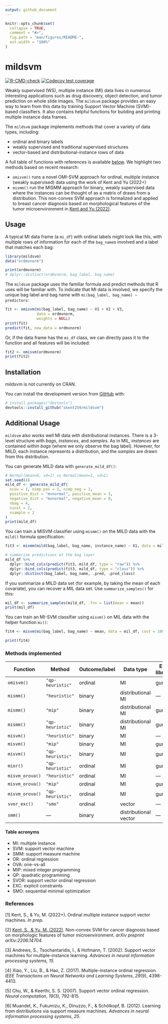```yaml
---
output: github_document
---
```


<!-- README.md is generated from README.Rmd. Please edit that file -->

```r
knitr::opts_chunk$set(
  collapse = TRUE,
  comment = "#>",
  fig.path = "man/figures/README-",
  out.width = "100%"
)
```

# mildsvm

<!-- badges: start -->
[![R-CMD-check](https://github.com/skent259/mildsvm/workflows/R-CMD-check/badge.svg)](https://github.com/skent259/mildsvm/actions)
[![Codecov test coverage](https://codecov.io/gh/skent259/mildsvm/branch/master/graph/badge.svg)](https://app.codecov.io/gh/skent259/mildsvm?branch=master)
<!-- badges: end -->

Weakly supervised (WS), multiple instance (MI) data lives in numerous interesting applications such as drug discovery, object detection, and tumor prediction on whole slide images. The `mildsvm` package provides an easy way to learn from this data by training Support Vector Machine (SVM)-based classifiers. It also contains helpful functions for building and printing multiple instance data frames. 

The `mildsvm` package implements methods that cover a variety of data types, including:

- ordinal and binary labels
- weakly supervised and traditional supervised structures 
- vector-based and distributional-instance rows of data 

A full table of functions with references is available [below](#methods-implemented). We highlight two methods based on recent research: 

- `omisvm()` runs a novel OMI-SVM approach for ordinal, multiple instance (weakly supervised) data using the work of Kent and Yu (2022+)
- `mismm()` run the MISMM approach for binary, weakly supervised data where the instances can be thought of as a matrix of draws from a distribution. This non-convex SVM approach is formalized and applied to breast cancer diagnosis based on morphological features of the tumor microenvironment in [Kent and Yu (2022)][p2].

## Usage

A typical MI data frame (a `mi_df`) with ordinal labels might look like this, with multiple rows of information for each of the `bag_name`s involved and a label that matches each bag: 

```r
library(mildsvm)
data("ordmvnorm")

print(ordmvnorm)
# dplyr::distinct(ordmvnorm, bag_label, bag_name)
```


The `mildsvm` package uses the familiar formula and predict methods that R uses will be familiar with. To indicate that MI data is involved, we specify the unique bag label and bag name with `mi(bag_label, bag_name) ~ predictors`:  

```r
fit <- omisvm(mi(bag_label, bag_name) ~ V1 + V2 + V3,
              data = ordmvnorm, 
              weights = NULL)
print(fit)
predict(fit, new_data = ordmvnorm)
```

Or, if the data frame has the `mi_df` class, we can directly pass it to the function and all features will be included:

```r
fit2 <- omisvm(ordmvnorm)
print(fit2)
```


## Installation

mildsvm is not currently on CRAN. 
<!-- You can install the released version of mildsvm from [CRAN](https://CRAN.R-project.org) with: -->

<!-- ``` r -->
<!-- install.packages("mildsvm") -->
<!-- ``` -->

You can install the development version from [GitHub](https://github.com/) with:

``` r
# install.packages("devtools")
devtools::install_github("skent259/mildsvm")
```

## Additional Usage

`mildsvm` also works well MI data with distributional instances. There is a 3-level structure with *bags*, *instances*, and *samples*.  As in MIL, *instances* are contained within *bags* (where we only observe the bag label).  However, for MILD, each instance represents a distribution, and the *samples* are drawn from this distribution.  

You can generate MILD data with `generate_mild_df()`:

```r
# Normal(mean=0, sd=1) vs Normal(mean=3, sd=1)
set.seed(4)
mild_df <- generate_mild_df(
  ncov = 1, nimp_pos = 1, nimp_neg = 1, 
  positive_dist = "mvnormal", positive_mean = 3,
  negative_dist = "mvnormal", negative_mean = 0, 
  nbag = 4,
  ninst = 2, 
  nsample = 2
)
print(mild_df)
```

You can train a MISVM classifier using `mismm()` on the MILD data with the `mild()` formula specification:

```r
fit3 <- mismm(mild(bag_label, bag_name, instance_name) ~ X1, data = mild_df, cost = 100)

# summarize predictions at the bag layer
mild_df %>% 
  dplyr::bind_cols(predict(fit3, mild_df, type = "raw")) %>% 
  dplyr::bind_cols(predict(fit3, mild_df, type = "class")) %>% 
  dplyr::distinct(bag_label, bag_name, .pred, .pred_class)
```

If you summarize a MILD data set (for example, by taking the mean of each covariate), you can recover a MIL data set.  Use `summarize_samples()` for this:

```r
mil_df <- summarize_samples(mild_df, .fns = list(mean = mean)) 
print(mil_df)
```

You can train an MI-SVM classifier using `misvm()` on MIL data with the helper function `mi()`:

```r
fit4 <- misvm(mi(bag_label, bag_name) ~ mean, data = mil_df, cost = 100)

print(fit4)
```




### Methods implemented

| Function        | Method           | Outcome/label | Data type             | Extra libraries | Reference |
|-----------------|------------------|---------------|-----------------------|-----------------|-----------|
| `omisvm()`      | `"qp-heuristic"` | ordinal       | MI                    | gurobi          | [1]       |
| `mismm()`       | `"heuristic"`    | binary        | distributional MI     | ---             | [2]       |
| `mismm()`       | `"mip"`          | binary        | distributional MI     | gurobi          | [2]       |
| `mismm()`       | `"qp-heuristic"` | binary        | distributional MI     | gurobi          | [2]       |
| `misvm()`       | `"heuristic"`    | binary        | MI                    | ---             | [3]       |
| `misvm()`       | `"mip"`          | binary        | MI                    | gurobi          | [3], [2]  |
| `misvm()`       | `"qp-heuristic"` | binary        | MI                    | gurobi          | [3]       |
| `mior()`        | `"qp-heuristic"` | ordinal       | MI                    | gurobi          | [4]       |
| `misvm_orova()` | `"heuristic"`    | ordinal       | MI                    | ---             | [3], [1]  |
| `misvm_orova()` | `"mip"`          | ordinal       | MI                    | gurobi          | [3], [1]  |
| `misvm_orova()` | `"qp-heuristic"` | ordinal       | MI                    | gurobi          | [3], [1]  |
| `svor_exc()`    | `"smo"`          | ordinal       | vector                | ---             | [5]       |
| `smm()`         | ---              | binary        | distributional vector | ---             | [6]       |

#### Table acronyms

- MI: multiple instance
- SVM: support vector machine
- SMM: support measure machine
- OR: ordinal regression
- OVA: one-vs-all
- MIP: mixed integer programming
- QP: quadratic programming
- SVOR: support vector ordinal regression
- EXC: explicit constraints
- SMO: sequential minimal optimization

### References 

[1] Kent, S., & Yu, M. (2022+). Ordinal multiple instance support vector machines. *In prep.*

[2] [Kent, S., & Yu, M. (2022)][p2]. Non-convex SVM for cancer diagnosis based on morphologic features of tumor microenvironment. *arXiv preprint arXiv:2206.14704.*

[3] Andrews, S., Tsochantaridis, I., & Hofmann, T. (2002). Support vector machines for multiple-instance learning. *Advances in neural information processing systems, 15.*

[4] Xiao, Y., Liu, B., & Hao, Z. (2017). Multiple-instance ordinal regression. *IEEE Transactions on Neural Networks and Learning Systems*, *29*(9), 4398-4413.

[5] Chu, W., & Keerthi, S. S. (2007). Support vector ordinal regression. *Neural computation*, *19*(3), 792-815.

[6] Muandet, K., Fukumizu, K., Dinuzzo, F., & Schölkopf, B. (2012). Learning from distributions via support measure machines. *Advances in neural information processing systems*, *25*.

<!-- Links that are re-used -->
[p2]: https://arxiv.org/abs/2206.14704


<!-- TODO: create a vignette and link -->
